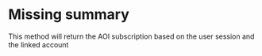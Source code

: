 # Missing summary



This method will return the AOI subscription based on the user session and the linked account


